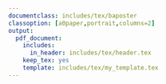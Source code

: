 ```yaml
---
documentclass: includes/tex/baposter
classoption: [a0paper,portrait,columns=2]
output:
  pdf_document:
    includes:
      in_header: includes/tex/header.tex
    keep_tex: yes
    template: includes/tex/my_template.tex
---
```


<!-- Set background image ---------------------------------------------------->
\background{
\begin{tikzpicture}[remember picture,overlay]
  \draw (current page.north west)+(-2em,2em) node[anchor=north west]
  {\includegraphics[height=1.1\textheight]{./includes/figs/bg}};
\end{tikzpicture}
  }


<!-- Poster details ---------------------------------------------------------->
\begin{poster}{
  grid=false,
  borderColor=bordercol,         % Border color of content boxes
  headerColorOne=headercol1,     % bg color for header in content boxes (l side)
  headerColorTwo=headercol2,     % bg color for header in content boxes (r side)
  headerFontColor=headerfontcol, % Text color for header text in content boxes
  boxColorOne=boxcolor,          % bg color for content in content boxes
  headershape=roundedright,      % Specify rounded corner in content box headers
  headerfont=\Large\sf\bf,       % Font modifiers for text in content box headers
  textborder=rectangle,
  background=user,
  headerborder=closed,           % Set to closed for a line under content box headers
  boxshade=plain
}
{}
%
%	TITLE AND AUTHOR NAME -------------------------------------------------------
%
{
 \sf\bf 
 \phantom{.} \\ 
 \vspace{0.2in}
 \LARGE{Two ways to hear?} \\ 
 \Large{The double perceptual boundary effect in L2 learners of Spanish}
}
{
 \vspace{.6em} 
 \textbf{Joseph V. Casillas}, 
 \textbf{Miquel Simonet} \\ 
 \smaller{Rutgers University \\ New Brunswick, NJ, U.S.A.} \\
 {\vspace{-0.4in}\hspace{-7.40in}
  \includegraphics[scale=0.3]{./includes/figs/ru_shield2}\phantom{.}} \\
 {\vspace{-0.20in}\smaller joseph.casillas@rutgers.edu} \\
 {\vspace{-0.9in}\hspace{8.05in}
  \includegraphics[scale=0.12]{./includes/figs/rap-group}}\vspace{-.6in}
}




%
%	INTRODUCTION ----------------------------------------------------------------
%

\headerbox{Introduction}{name=introduction,column=0,row=.05}{
\vspace{.1in}
\textbf{Present study}:

\begin{itemize} 
	\item This is an itemized list
	\item It can contain as many items as you like
\end{itemize}

\textbf{Previous studies}:
\vspace{.05in}

References are cited as numbers. Here are a few examples. 
Previous studies found that certain things happen \cite{cho2007prosodically}. 
Another person found that another thing happened \cite{guion2003vowel}, but 
some people don't agree with the results \cite{amengual2012interlingual}.

\begin{itemize}
  \item Itemized lists
  \item Can also be nested
  \begin{itemize}
    \item Like this
    \item and this
    \begin{itemize} 
      \item and this
      \item and this
    \end{itemize}
  \end{itemize}
\end{itemize}

\vspace{.1in}

\textbf{Research Questions}:

\begin{enumerate} 
  \item We can also make numbered lists
  \item Which can also be nested
  \begin{enumerate}
    \item These are good for your hypotheses
    \item another item
  \end{enumerate}
\end{enumerate}

\vspace{.01in}

}






%
%	MATERIALS AND METHODS -------------------------------------------------------
%

\headerbox{Method}{name=methods,column=0,below=introduction}{

\vspace{.1in}
\textbf{Materials}

\begin{itemize}
  \item Materials used
  \item Participants
  \item Stimuli
  \item Etc.
\end{itemize}

\textbf{Procedure}

\begin{itemize}
  \item This is what we did
  \item This is how we did it
  \item So and so did it this way too
  \item Some examples here would be handy
\end{itemize}

\textbf{Analysis}

\begin{itemize}
  \item The data were like this...
  \item This is how we analyzed it.
  \item Here is an example...
\end{itemize}

\begin{center}
\captionof{table}{This is a table caption.}
\vspace{.1in}
  \begin{tabular}{@{}cccc@{}}
  \hline \\ [-2ex]
          & Lead            & Short-lag       & Long-lag \\ [1ex]	
  \hline \\ [-2ex]
  English &                 & \textipa{/bdg/} & \textipa{/ptk/} \\ [1ex]
  Spanish & \textipa{/bdg/} & \textipa{/ptk/} & \\ [1ex]
  \hline
  \end{tabular}
\end{center}

\vspace{.13in}

}






%
%	RESULTS ---------------------------------------------------------------------
%

\headerbox{Results}{name=results,column=1,row=.05}{ 
% To reduce block to 1 column width, remove 'span=2'

\vspace{.1in}

\begin{center}
  \captionof{figure}{Here is a figure caption. Figure captions can span more 
  than one line. The width and justification is taken care of by the 
  \emph{caption} package (in the preamble).}
  \vspace{.07in}
  \includegraphics[width=.9\textwidth]{placeholder.jpg}
\end{center}

\vspace{.05in}

\begin{center}
  \captionof{figure}{You can place two figures side-by-side. Refer one picture 
  (left) and then to the other (right).}
  \vspace{.07in}
  \includegraphics[width=0.45\linewidth]{placeholder.jpg}
  \includegraphics[width=0.45\linewidth]{placeholder.jpg}
\end{center}

\vspace{.15in}

}





%
%	CONCLUSION ------------------------------------------------------------------
%

\headerbox{Conclusion}{name=conclusion,column=1,below=results}{

\vspace{.1in}
\textbf{Summary}

\begin{itemize}
	\item The analysis showed A
	\item The analysis showed B too.
	\item And don't forget about C, which was also important.
\end{itemize}

\textbf{Conclusion}

\begin{itemize}
	\item We learned X, Y, and Z.
	\item This research is in align with A and B
	\item But differs from what this other guy found
	\item Future research should do more things
\end{itemize}

\vspace{.03in}
}












%
%	REFERENCES ------------------------------------------------------------------
%

\headerbox{Selected references}{name=references,column=1,below=conclusion}{
{\footnotesize
\smaller % Reduce the font size in this block
\renewcommand{\section}[2]{\vskip 0.05em} % Get rid of default section title
% \nocite{*} % Insert publications even if they are not cited in the poster

\bibliographystyle{unsrt}
\bibliography{./includes/bib/IEEEabrv,./includes/bib/SpeePros} 
\vspace{.02in}
}
}




%
%	ACKNOWLEDGEMENTS ------------------------------------------------------------
%

\headerbox{Acknowledgements}{name=acknowledgements,column=1,below=references, above=bottom}{

\vspace{.1in}

\smaller % Reduce the font size in this block
Somebody probably helped you. Thank them here. :)

} 





\end{poster}
